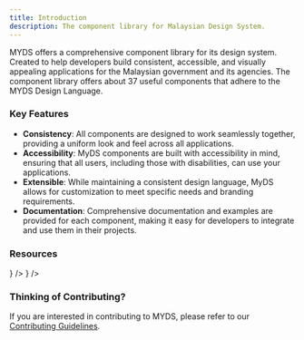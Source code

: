 ```yaml
---
title: Introduction
description: The component library for Malaysian Design System.
---
```



MYDS offers a comprehensive component library for its design system. Created to help developers build consistent, accessible, and visually appealing applications for the Malaysian government and its agencies.
The component library offers about 37 useful components that adhere to the MYDS Design Language.

### Key Features

- **Consistency**: All components are designed to work seamlessly together, providing a uniform look and feel across all applications.
- **Accessibility**: MyDS components are built with accessibility in mind, ensuring that all users, including those with disabilities, can use your applications.
- **Extensible**: While maintaining a consistent design language, MyDS allows for customization to meet specific needs and branding requirements.
- **Documentation**: Comprehensive documentation and examples are provided for each component, making it easy for developers to integrate and use them in their projects.

### Resources

<Cards>
  <Card
    href="https://github.com/govtechmy/myds"
    title="GitHub (@govtechmy/myds)"
    description="Code repository. Follow for latest updates, issues, and discussions."
    icon={<GitHubIcon />}
  />
  <Card
    href="https://myds-storybook.vercel.app/"
    title="Storybook"
    description="UI Development Environment. Explore and interact with components."
    icon={<StorybookIcon />}
  />
</Cards>

### Thinking of Contributing?

If you are interested in contributing to MYDS, please refer to our [Contributing Guidelines](/docs/contributing).
